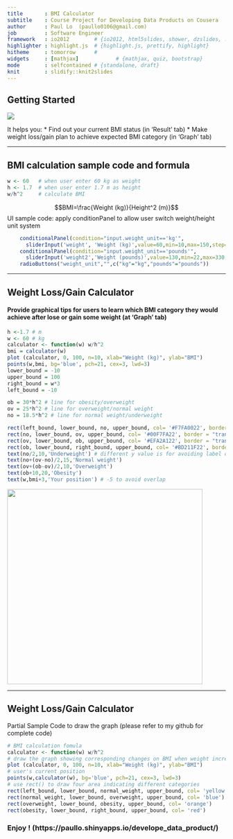```yaml
---
title       : BMI Calculator
subtitle    : Course Project for Developing Data Products on Cousera
author      : Paul Lo  (paullo0106@gmail.com)
job         : Software Engineer
framework   : io2012        # {io2012, html5slides, shower, dzslides, ...}
highlighter : highlight.js  # {highlight.js, prettify, highlight}
hitheme     : tomorrow      # 
widgets     : [mathjax]            # {mathjax, quiz, bootstrap}
mode        : selfcontained # {standalone, draft}
knit        : slidify::knit2slides
---
```


## Getting Started

<div>
<img src='assets/img/ui.png'>
</div>
It helps you:
* Find out your current BMI status (in 'Result' tab)
* Make weight loss/gain plan to achieve expected BMI category (in 'Graph' tab)

---

## BMI calculation sample code and formula

```r
w <- 60   # when user enter 60 kg as weight
h <- 1.7  # when user enter 1.7 m as height
w/h^2     # calculate BMI
```
$$BMI=\frac{Weight (kg)}{Height^2 (m)}$$
UI sample code:  apply conditionPanel to allow user switch weight/height unit system
```r
    conditionalPanel(condition="input.weight_unit=='kg'",
      sliderInput('weight', 'Weight (kg)',value=60,min=10,max=150,step=1)),  
    conditionalPanel(condition="input.weight_unit=='pounds'",
      sliderInput('weight2','Weight (pounds)',value=130,min=22,max=330,step=2)),
    radioButtons("weight_unit","",c("kg"="kg","pounds"="pounds"))
```

---

## Weight Loss/Gain Calculator

#### Provide graphical tips for users to learn which BMI category they would achieve after lose or gain some weight  (at 'Graph' tab)

```r
h <-1.7 # m
w <- 60 # kg
calculator <- function(w) w/h^2
bmi = calculator(w)
plot (calculator, 0, 100, n=10, xlab="Weight (kg)", ylab="BMI")
points(w,bmi, bg='blue', pch=21, cex=3, lwd=3)
lower_bound = -10
upper_bound = 100
right_bound = w*3
left_bound = -10

ob = 30*h^2 # line for obesity/overweight
ov = 25*h^2 # line for overweight/normal weight
no = 18.5*h^2 # line for normal weight/underweight

rect(left_bound, lower_bound, no, upper_bound, col= '#F7FA0022', border = "transparent")
rect(no, lower_bound, ov, upper_bound, col= '#00F7FA22', border = "transparent")
rect(ov, lower_bound, ob, upper_bound, col= '#EFA2A122', border = "transparent")
rect(ob, lower_bound, right_bound, upper_bound, col= '#BD211F22', border = "transparent")        
text(no/2,10,'Underweight') # different y value is for avoiding label overlap
text(no+(ov-no)/2,15,'Normal weight')
text(ov+(ob-ov)/2,10,'Overweight')
text(ob+10,20,'Obesity')
text(w,bmi+3,'Your position') # -5 to avoid overlap
```
<div>
<img src='assets/img/ui2.png' width='450px' height='450px' />
</div>

---

## Weight Loss/Gain Calculator
Partial Sample Code to draw the graph (please refer to my github for complete code)
```r
# BMI calculation fomula
calculator <- function(w) w/h^2 
# draw the graph showing corresponding changes on BMI when weight increase/decrease
plot (calculator, 0, 100, n=10, xlab="Weight (kg)", ylab="BMI") 
# user's current position
points(w,calculator(w), bg='blue', pch=21, cex=3, lwd=3) 
# use rect() to draw four area indicating different categories
rect(left_bound, lower_bound, normal_weight, upper_bound, col= 'yellow') 
rect(normal_weight, lower_bound, overweight, upper_bound, col= 'blue') 
rect(overweight, lower_bound, obesity, upper_bound, col= 'orange') 
rect(obesity, lower_bound, right_bound, upper_bound, col= 'red')
```
### Enjoy !  (https://paullo.shinyapps.io/develope_data_product/)



